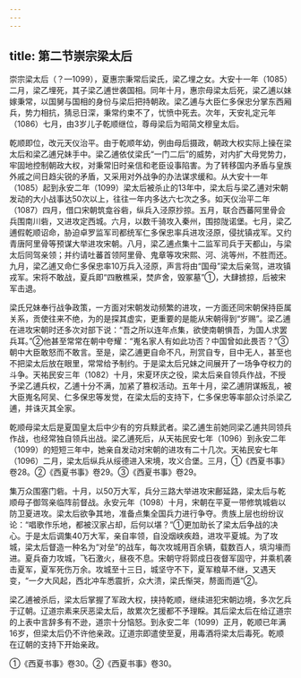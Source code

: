 ```yaml
---
---
---
```

title: 第二节崇宗梁太后
---



崇宗梁太后（？—1099），夏惠宗秉常后梁氏，梁乙埋之女。大安十一年（1085）二月，梁乙埋死，其子梁乙逋世袭国相。同年十月，惠宗母梁太后死，梁乙逋以妹嫁秉常，以国舅与国相的身份与梁后把持朝政。梁乙逋与大臣仁多保忠分掌东西厢兵，势力相抗，猜忌日深，秉常约束不了，忧愤中死去。次年，天安礼定元年（1086）七月，由3岁儿子乾顺继位，尊母梁后为昭简文穆皇太后。

乾顺即位，改元天仪治平。由于乾顺年幼，例由母后摄政，朝政大权实际上操在梁太后和梁乙逋兄妹手中。梁乙逋依仗梁氏“一门二后”的威势，对内扩大母党势力，牢固地控制朝政大权，对秉常旧时亲信和老臣设事陷害。为了转移国内矛盾与皇族外戚之间日趋尖锐的矛盾，又采用对外战争的办法谋求缓和。从大安十一年（1085）起到永安二年（1099）梁太后被杀止的13年中，梁太后与梁乙逋对宋朝发动的大小战事达50次以上，往往一年内多达六七次之多。如天仪治平二年（1087）四月，借口宋朝筑龛谷砦，纵兵入泾原抄掠。五月，联合西蕃阿里骨会兵围南川砦，又进攻定西城。六月，以数千骑攻入秦州，围掠陇诺堡。七月，梁乙逋假乾顺诏命，胁迫卓罗监军司都统军仁多保忠率兵进攻泾原，侵扰镇戎军。又约青唐阿里骨等预谋大举进攻宋朝。八月，梁乙逋点集十二监军司兵于天都山，与梁太后同驾亲领；并约请吐蕃首领阿里骨、鬼章等攻宋熙、河、洮等州，不胜而还。九月，梁乙逋又命仁多保忠率10万兵入泾原，声言将由“国母”梁太后亲驾，进攻镇戎军。宋将不敢战，夏兵即“四散樵采，焚庐舍，毁冢墓”①，大肆掳掠，后被宋军击退。

梁氏兄妹奉行战争政策，一方面对宋朝发动频繁的进攻，一方面还同宋朝保持臣属关系，贡使往来不绝，为的是探其虚实，更重要的是能从宋朝得到“岁赐”。梁乙逋在进攻宋朝时还多次对部下说：“吾之所以连年点集，欲使南朝惧吾，为国人求罢兵耳。”②他甚至常常在朝中夸耀：“嵬名家人有如此功否？中国曾如此畏否？”③朝中大臣敢怒而不敢言。至是，梁乙逋更自命不凡，刑赏自专，目中无人，甚至也不把梁太后放在眼里，常常给予制约。于是梁太后兄妹之间展开了一场争夺权力的斗争。天祐民安三年（1082）十月，宋夏环庆之役，梁太后亲自领兵作战，不授予梁乙逋兵权，乙逋十分不满，加紧了篡权活动。五年十月，梁乙逋阴谋叛乱，被大臣嵬名阿吴、仁多保忠等发觉，在梁太后的支持下，仁多保忠等率部众讨杀梁乙逋，并诛灭其全家。

乾顺母梁太后是夏国皇太后中少有的穷兵黩武者。梁乙逋生前她同梁乙逋共同领兵作战，也经常独自领兵出战。梁乙逋死后，从天祐民安七年（1096）到永安二年（1099）的短短三年中，她亲自发动对宋朝的进攻有二十几次。天祐民安七年（1096）二月，梁太后纵兵从绥德进入宋境，攻义合堡。三月，①《西夏书事》卷28。②《西夏书事》卷29。③《西夏书事》卷29。

集万众围塞门砦。十月，以50万大军，兵分三路大举进攻宋鄜延路，梁太后与乾顺母子御驾亲临阵前督战。永安元年（1098）十月，宋朝在平夏一带修筑城砦以防卫夏进攻。梁太后欲争其地，准备点集全国兵力进行争夺。贵族上层也纷纷议论：“唱歌作乐地，都被汉家占却，后何以堪？”①更加助长了梁太后争战的决心。于是太后调集40万大军，亲自率领，自没烟峡疾趋，进攻平夏城。为了攻城，梁太后督造一种名为“对垒”的战车，每次攻城用百余辆，载数百人，填沟壕而进。夏兵奋力攻城，飞石激火，昼夜不息。宋朝守将郭成日夜督军固守，并乘机袭击夏军，夏军死伤万余。攻城至十三日，城坚守不下，夏军粮草不继，又遇天变，“一夕大风起，西北冲车悉震折，众大溃，梁氏惭哭，剺面而遁”②。

梁乙逋被杀后，梁太后掌握了军政大权，挟持乾顺，继续进犯宋朝边境，多次乞兵于辽朝。辽道宗素来厌恶梁太后，故累次乞援都不予理睬。其后梁太后在给辽道宗的上表中言辞多有不逊，道宗十分恼怒。到永安二年（1099）正月，乾顺已年满16岁，但梁太后仍不许他亲政。辽道宗即遣使至夏，用毒酒将梁太后毒死。乾顺在辽朝的支持下开始亲政。

①《西夏书事》卷30。②《西夏书事》卷30。